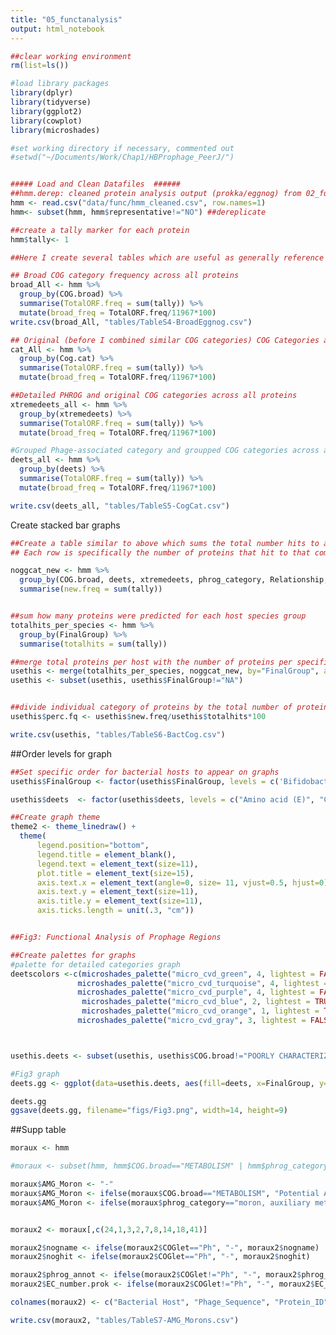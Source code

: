 ```yaml
---
title: "05_functanalysis"
output: html_notebook
---
```

```r
##clear working environment
rm(list=ls())

#load library packages
library(dplyr)
library(tidyverse)
library(ggplot2)
library(cowplot)
library(microshades)


```

```r
#set working directory if necessary, commented out 
#setwd("~/Documents/Work/Chap1/HBProphage_PeerJ/")


##### Load and Clean Datafiles  ######
##hmm.derep: cleaned protein analysis output (prokka/eggnog) from 02_functionalcleaning.rmd, not dereplicated but will immediately subset to remove non representative phage.
hmm <- read.csv("data/func/hmm_cleaned.csv", row.names=1)
hmm<- subset(hmm, hmm$representative!="NO") ##dereplicate 
```


```r

##create a tally marker for each protein
hmm$tally<- 1

##Here I create several tables which are useful as generally reference for hit frequency (without considering specific bacterial hosts). They sum up the number of proteins that hit to each category (ex: Phage-associated, Metabolism, etc) within a column (ex: COG.broad), and determine the frequency that proteins hit to those categories (sum / total proteins).

## Broad COG category frequency across all proteins
broad_All <- hmm %>%
  group_by(COG.broad) %>%
  summarise(TotalORF.freq = sum(tally)) %>%
  mutate(broad_freq = TotalORF.freq/11967*100)
write.csv(broad_All, "tables/TableS4-BroadEggnog.csv")

## Original (before I combined similar COG categories) COG Categories across all proteins
cat_All <- hmm %>%
  group_by(Cog.cat) %>%
  summarise(TotalORF.freq = sum(tally)) %>%
  mutate(broad_freq = TotalORF.freq/11967*100)

##Detailed PHROG and original COG categories across all proteins
xtremedeets_all <- hmm %>%
  group_by(xtremedeets) %>%
  summarise(TotalORF.freq = sum(tally)) %>%
  mutate(broad_freq = TotalORF.freq/11967*100)

#Grouped Phage-associated category and groupped COG categories across all proteins
deets_all <- hmm %>%
  group_by(deets) %>%
  summarise(TotalORF.freq = sum(tally)) %>%
  mutate(broad_freq = TotalORF.freq/11967*100)

write.csv(deets_all, "tables/TableS5-CogCat.csv")

```

Create stacked bar graphs 
```r

##Create a table similar to above which sums the total number hits to a specific category for each bacterial species. 
## Each row is specifically the number of proteins that hit to that combination of COG.broad/deets/xtremedeets/phrog_Category/relationship/phylotype/FinalGroup/phylotype, so if you want to know how many Bartonella apis proteins were classified as metabolism broadly by COG, you'd need to subset for both COG.broad==METABOLISM & FinalGroup==Bartonella apis. The new.fq or perc.fq values from all individual rows that hit to both these strings would then be added up to give you the total number of proteins / frequency of hits.

noggcat_new <- hmm %>%
  group_by(COG.broad, deets, xtremedeets, phrog_category, Relationship, Phylotype, FinalGroup) %>%
  summarise(new.freq = sum(tally))


##sum how many proteins were predicted for each host species group
totalhits_per_species <- hmm %>%
  group_by(FinalGroup) %>%
  summarise(totalhits = sum(tally))

##merge total proteins per host with the number of proteins per specific classification categories
usethis <- merge(totalhits_per_species, noggcat_new, by="FinalGroup", all=TRUE)
usethis <- subset(usethis, usethis$FinalGroup!="NA")


##divide individual category of proteins by the total number of proteins analyzed for that bacterial host.
usethis$perc.fq <- usethis$new.freq/usethis$totalhits*100

write.csv(usethis, "tables/TableS6-BactCog.csv")
```

##Order levels for graph
```r

##Set specific order for bacterial hosts to appear on graphs
usethis$FinalGroup <- factor(usethis$FinalGroup, levels = c('Bifidobacterium asteroides', 'Bifidobacterium coryneforme', 'Bifidobacterium indicum', 'Lactobacillus mellifer', 'Lactobacillus mellis', 'Lactobacillus apis', 'Lactobacillus helsingborgensis', 'Lactobacillus kimbladii', 'Lactobacillus kullabergensis', 'Lactobacillus melliventris', 'Lactobacillus kunkeei', 'Frischella perrara', 'Bombella apis', 'Snodgrassella alvi', 'Bombella sp.', 'Bartonella apis', 'Gilliamella apis', 'Gilliamella apicola', 'Melissococcus plutonius', 'Paenibacillus larvae'),ordered = TRUE)

usethis$deets  <- factor(usethis$deets, levels = c("Amino acid (E)", "Carbohydrate (G)", "Coenzyme (H)", "Energy (C)", "Inorganic ion (P)", "Lipid (I)", "Nucleotide (F)", "Secondary metabolite (Q)", "Defense (V)", "Information processing (ALBY)", "Membrane (MW)", "Signaling (DTNZU)", "Translation (JO)", "Transcription (K)", "Phage moron, auxiliary metabolic gene and host takeover", "Phage-associated", "Unknown (S, No Hits)"))
```




```r

##Create graph theme
theme2 <- theme_linedraw() +
  theme(
      legend.position="bottom", 
      legend.title = element_blank(),
      legend.text = element_text(size=11),
      plot.title = element_text(size=15),
      axis.text.x = element_text(angle=0, size= 11, vjust=0.5, hjust=0),
      axis.text.y = element_text(size=11),
      axis.title.y = element_text(size=11),
      axis.ticks.length = unit(.3, "cm"))


##Fig3: Functional Analysis of Prophage Regions

##Create palettes for graphs
#palette for detailed categories graph
deetscolors <-c(microshades_palette("micro_cvd_green", 4, lightest = FALSE), #metabolism
               microshades_palette("micro_cvd_turquoise", 4, lightest = FALSE), #metab 
               microshades_palette("micro_cvd_purple", 4, lightest = FALSE), # cellular
                microshades_palette("micro_cvd_blue", 2, lightest = TRUE), ##info
                microshades_palette("micro_cvd_orange", 1, lightest = TRUE), ##phage
               microshades_palette("micro_cvd_gray", 3, lightest = FALSE)) ##unknown



usethis.deets <- subset(usethis, usethis$COG.broad!="POORLY CHARACTERIZED" ) ##remove unknown hits for visual ease

#Fig3 graph
deets.gg <- ggplot(data=usethis.deets, aes(fill=deets, x=FinalGroup, y=perc.fq)) + geom_bar(stat="identity") + theme2 + ggtitle("Functional Analysis of Prophages") + coord_flip() + xlab("Bacterial Host") +ylab("Percent of Prophage Total Genes") +theme(legend.position="bottom", legend.title = element_blank()) + scale_fill_manual(values = deetscolors) + theme(axis.text.y = element_text(face = "italic"))

deets.gg
ggsave(deets.gg, filename="figs/Fig3.png", width=14, height=9)

```
##Supp table 
```r

moraux <- hmm

#moraux <- subset(hmm, hmm$COG.broad=="METABOLISM" | hmm$phrog_category=="moron, auxiliary metabolic gene and host takeover" | hmm$nogname=="Bacitracin resistance protein BacA")

moraux$AMG_Moron <- "-"
moraux$AMG_Moron <- ifelse(moraux$COG.broad=="METABOLISM", "Potential AMG", moraux$AMG_Moron)
moraux$AMG_Moron <- ifelse(moraux$phrog_category=="moron, auxiliary metabolic gene and host takeover" | moraux$nogname=="Bacitracin resistance protein BacA", "Unspecified Moron", moraux$AMG_Moron)


moraux2 <- moraux[,c(24,1,3,2,7,8,14,18,41)]

moraux2$nogname <- ifelse(moraux2$COGlet=="Ph", "-", moraux2$nogname)
moraux2$noghit <- ifelse(moraux2$COGlet=="Ph", "-", moraux2$noghit)

moraux2$phrog_annot <- ifelse(moraux2$COGlet!="Ph", "-", moraux2$phrog_annot)
moraux2$EC_number.prok <- ifelse(moraux2$COGlet!="Ph", "-", moraux2$EC_number.prok)

colnames(moraux2) <- c("Bacterial Host", "Phage_Sequence", "Protein_ID", "Classified_by_EggNOG_or_PHROGS", "COGG_Number", "EggNOG_Annotation", "PHROGS_Number", "PHROGS_Annotation", "AMG_or_Moron")

write.csv(moraux2, "tables/TableS7-AMG_Morons.csv")

```

